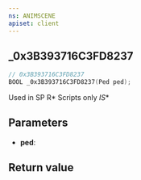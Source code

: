```yaml
---
ns: ANIMSCENE
apiset: client
---
```

## _0x3B393716C3FD8237

```c
// 0x3B393716C3FD8237
BOOL _0x3B393716C3FD8237(Ped ped);
```

Used in SP R* Scripts only
_IS_*

## Parameters
* **ped**:

## Return value